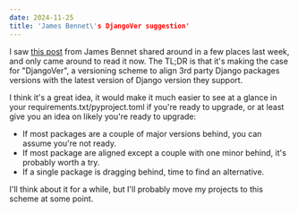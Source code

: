 ```yaml
---
date: 2024-11-25
title: 'James Bennet\'s DjangoVer suggestion'
---
```


I saw [this post](https://www.b-list.org/weblog/2024/nov/18/djangover/) from James Bennet shared around in a few places last week, and only came around to read it now. The TL;DR is that it's making the case for "DjangoVer", a versioning scheme to align 3rd party Django packages versions with the latest version of Django version they support.

I think it's a great idea, it would make it much easier to see at a glance in your requirements.txt/pyproject.toml if you're ready to upgrade, or at least give you an idea on likely you're ready to upgrade:

- If most packages are a couple of major versions behind, you can assume you're not ready.
- If most package are aligned except a couple with one minor behind, it's probably worth a try.
- If a single package is dragging behind, time to find an alternative.

I'll think about it for a while, but I'll probably move my projects to this scheme at some point.
